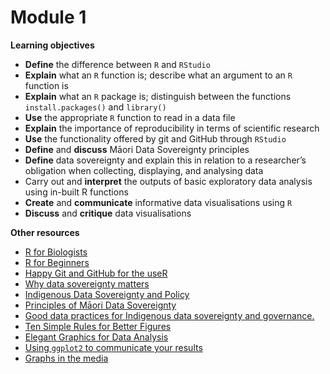 # Module 1 {-}

**Learning objectives**

+ **Define** the difference between `R` and `RStudio`
+ **Explain** what an `R` function is; describe what an argument to an `R` function is
+ **Explain** what an `R` package is; distinguish between the functions `install.packages()` and `library()`
+ **Use** the appropriate `R` function to read in a data file
+ **Explain** the importance of reproducibility in terms of scientific research
+ **Use** the functionality offered by git and GitHub through `RStudio`
+ **Define** and **discuss** Māori Data Sovereignty principles
+ **Define** data sovereignty and explain this in relation to a researcher's obligation when collecting, displaying, and analysing data
+ Carry out and **interpret** the outputs of basic exploratory data analysis using in-built R functions
+ **Create** and **communicate** informative data visualisations using `R`
+ **Discuss** and **critique** data visualisations

**Other resources**

+ [R for Biologists](https://www.rforbiologists.org/)
+ [R for Beginners](https://t.co/oPXfmhsY6N)
+ [Happy Git and GitHub for the useR](https://happygitwithr.com/)
+ [Why data sovereignty matters](https://www.onenet.co.nz/our-resources/why-data-sovereignty-matters/)
+ [Indigenous Data Sovereignty and Policy](https://library.oapen.org/handle/20.500.12657/42782)
+ [Principles of Māori Data Sovereignty](https://cdn.auckland.ac.nz/assets/psych/about/our-research/documents/TMR%2BM%C4%81ori%2BData%2BSovereignty%2BPrinciples%2BOct%2B2018.pdf)
+ [Good data practices for Indigenous data sovereignty and governance.](https://researchcommons.waikato.ac.nz/bitstream/handle/10289/12919/data%20practices.pdf?sequence=5&isAllowed=y)
+ [Ten Simple Rules for Better Figures](https://journals.plos.org/ploscompbiol/article?id=10.1371/journal.pcbi.1003833)
+ [Elegant Graphics for Data Analysis](https://ggplot2-book.org/introduction.html)
+ [Using `ggplot2` to communicate your results](https://ourcodingclub.github.io/tutorials/datavis/)
+ [Graphs in the media](https://www.statschat.org.nz/?s=graphs)




